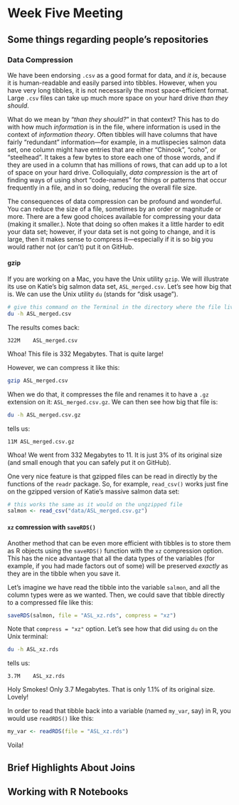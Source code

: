 # Week Five Meeting {#week5}

## Some things regarding people's repositories

### Data Compression

We have been endorsing `.csv` as a good format for data, and _it is_, because it 
is human-readable and easily parsed into tibbles.  However, when you have very long
tibbles, it is not necessarily the most space-efficient format.  Large `.csv` files can
take up much more space on your hard drive _than they should_.  

What do we mean by "_than they should?_" in that context?  This has to do with 
how much _information_ is in the file, where information is used in the context 
of _information theory_.  Often tibbles will have columns that have fairly "redundant"
information---for example, in a mutlispecies salmon data set, one column might have entries
that are either "Chinook", "coho", or "steelhead".  It takes a few bytes to store
each one of those words, and if they are used in a column that has millions of rows, that
can add up to a lot of space on your hard drive.  Colloquially, _data compression_ is the art 
of finding ways of using short "code-names" for things or patterns that occur frequently
in a file, and in so doing, reducing the overall file size.

The consequences of data compression can be profound and wonderful.  You can reduce the size of 
a file, sometimes by an order or magnitude or more.  There are a few good choices available for
compressing your data (making it smaller.).  Note that doing so often makes it a little harder 
to edit your data set; however, if your data set is not going to change, and it is large, 
then it makes sense to compress it---especially if it is so big you would rather not (or can't) put it
on GitHub.  

#### gzip

If you are working on a Mac, you have the Unix utility `gzip`.  We will illustrate its use on 
Katie's big salmon data set, `ASL_merged.csv`.  Let's see how big that is.  We can use the
Unix utility `du` (stands for "disk usage").

```sh
# give this command on the Terminal in the directory where the file lives:
du -h ASL_merged.csv 
```
The results comes back:
```
322M	ASL_merged.csv
```
Whoa!  This file is 332 Megabytes.  That is quite large!

However, we can compress it like this:
```sh
gzip ASL_merged.csv 
```
When we do that, it compresses the file and renames it to have a `.gz` extension on it:  `ASL_merged.csv.gz`.
We can then see how big that file is:
```sh
du -h ASL_merged.csv.gz 
```
tells us:
```
11M	ASL_merged.csv.gz
```
Whoa!  We went from 332 Megabytes to 11.  It is just 3% of its original size (and small enough that you
can safely put it on GitHub).

One very nice feature is that gzipped files can be read in directly by the functions of the `readr` package.
So, for example, `read_csv()` works just fine on the gzipped version of Katie's massive salmon data set:
```r
# this works the same as it would on the ungzipped file
salmon <- read_csv("data/ASL_merged.csv.gz")
```

#### `xz` comression with `saveRDS()`

Another method that can be even more efficient with tibbles is to store them as R objects
using the `saveRDS()` function with the `xz` compression option.  This has the nice advantage
that all the data types of the variables (for example, if you had made factors out of some)
will be preserved _exactly_ as they are in the tibble when you save it.  

Let's imagine we have read the tibble into 
the variable `salmon`, and all the column types were as we wanted.  Then,
we could save that tibble directly to a compressed file like this:
```r
saveRDS(salmon, file = "ASL_xz.rds", compress = "xz")
```
Note that `compress = "xz"` option. Let's see how that did using `du` on the Unix terminal:
```sh
du -h ASL_xz.rds
```
tells us:
```
3.7M	ASL_xz.rds
```
Holy Smokes!  Only 3.7 Megabytes.  That is only 1.1% of its original size.  Lovely!

In order to read that tibble back into a variable (named `my_var`, say) in R, you would use `readRDS()` like this:
```r
my_var <- readRDS(file = "ASL_xz.rds")
```
Voila!


## Brief Highlights About Joins

## Working with R Notebooks




